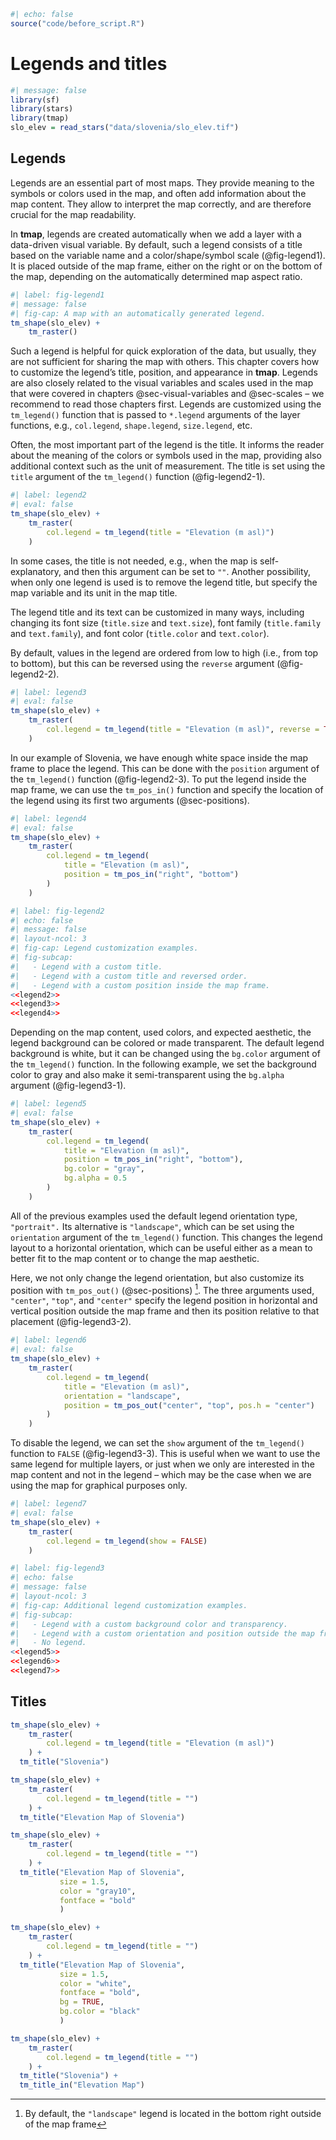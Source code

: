 ```r
#| echo: false
source("code/before_script.R")
```

# Legends and titles

```r
#| message: false
library(sf)
library(stars)
library(tmap)
slo_elev = read_stars("data/slovenia/slo_elev.tif")
```

## Legends {#sec-legends}

Legends are an essential part of most maps.
They provide meaning to the symbols or colors used in the map, and often add information about the map content.
They allow to interpret the map correctly, and are therefore crucial for the map readability.

In **tmap**, legends are created automatically when we add a layer with a data-driven visual variable.
By default, such a legend consists of a title based on the variable name and a color/shape/symbol scale (@fig-legend1). <!--REF to the color scale section?-->
It is placed outside of the map frame, either on the right or on the bottom of the map, depending on the automatically determined map aspect ratio.

```r
#| label: fig-legend1
#| message: false
#| fig-cap: A map with an automatically generated legend.
tm_shape(slo_elev) +
    tm_raster()
```

Such a legend is helpful for quick exploration of the data, but usually, they are not sufficient for sharing the map with others.
This chapter covers how to customize the legend's title, position, and appearance in **tmap**.
Legends are also closely related to the visual variables and scales used in the map that were covered in chapters @sec-visual-variables and @sec-scales -- we recommend to read those chapters first.
<!-- also mention/ref to changing the color palette (        col.scale = tm_scale(values = "geyser"),) ?-->
Legends are customized using the `tm_legend()` function that is passed to `*.legend` arguments of the layer functions, e.g., `col.legend`, `shape.legend`, `size.legend`, etc.

Often, the most important part of the legend is the title.
It informs the reader about the meaning of the colors or symbols used in the map, providing also additional context such as the unit of measurement.
The title is set using the `title` argument of the `tm_legend()` function (@fig-legend2-1).

```r
#| label: legend2
#| eval: false
tm_shape(slo_elev) +
    tm_raster(
        col.legend = tm_legend(title = "Elevation (m asl)")
    )
```

In some cases, the title is not needed, e.g., when the map is self-explanatory, and then this argument can be set to `""`.
Another possibility, when only one legend is used is to remove the legend title, but specify the map variable and its unit in the map title.

The legend title and its text can be customized in many ways, including changing its font size (`title.size` and `text.size`), font family (`title.family` and `text.family`), and font color (`title.color` and `text.color`).

By default, values in the legend are ordered from low to high (i.e., from top to bottom), but this can be reversed using the `reverse` argument (@fig-legend2-2).

```r
#| label: legend3
#| eval: false
tm_shape(slo_elev) +
    tm_raster(
        col.legend = tm_legend(title = "Elevation (m asl)", reverse = TRUE)
    )
```

In our example of Slovenia, we have enough white space inside the map frame to place the legend.
This can be done with the `position` argument of the `tm_legend()` function (@fig-legend2-3).
To put the legend inside the map frame, we can use the `tm_pos_in()` function and specify the location of the legend using its first two arguments (@sec-positions).

```r
#| label: legend4
#| eval: false
tm_shape(slo_elev) +
    tm_raster(
        col.legend = tm_legend(
            title = "Elevation (m asl)",
            position = tm_pos_in("right", "bottom")
        )
    )
```

```r
#| label: fig-legend2
#| echo: false
#| message: false
#| layout-ncol: 3
#| fig-cap: Legend customization examples.
#| fig-subcap: 
#|   - Legend with a custom title.
#|   - Legend with a custom title and reversed order.
#|   - Legend with a custom position inside the map frame.
<<legend2>>
<<legend3>>
<<legend4>>
```

Depending on the map content, used colors, and expected aesthetic, the legend background can be colored or made transparent.
The default legend background is white, but it can be changed using the `bg.color` argument of the `tm_legend()` function.
In the following example, we set the background color to gray and also make it semi-transparent using the `bg.alpha` argument (@fig-legend3-1).

```r
#| label: legend5
#| eval: false
tm_shape(slo_elev) +
    tm_raster(
        col.legend = tm_legend(
            title = "Elevation (m asl)",
            position = tm_pos_in("right", "bottom"),
            bg.color = "gray",
            bg.alpha = 0.5
        )
    )
```

All of the previous examples used the default legend orientation type, `"portrait".`
Its alternative is `"landscape"`, which can be set using the `orientation` argument of the `tm_legend()` function.
This changes the legend layout to a horizontal orientation, which can be useful either as a mean to better fit to the map content or to change the map aesthetic.

Here, we not only change the legend orientation, but also customize its position with `tm_pos_out()` (@sec-positions) ^[By default, the `"landscape"` legend is located in the bottom right outside of the map frame].
The three arguments used, `"center"`, `"top"`, and `"center"` specify the legend position in horizontal and vertical position outside the map frame and then its position relative to that placement (@fig-legend3-2).

```r
#| label: legend6
#| eval: false
tm_shape(slo_elev) +
    tm_raster(
        col.legend = tm_legend(
            title = "Elevation (m asl)",
            orientation = "landscape",
            position = tm_pos_out("center", "top", pos.h = "center")
        )
    )
```

To disable the legend, we can set the `show` argument of the `tm_legend()` function to `FALSE` (@fig-legend3-3).
This is useful when we want to use the same legend for multiple layers, or just when we only are interested in the map content and not in the legend -- which may be the case when we are using the map for graphical purposes only.

```r
#| label: legend7
#| eval: false
tm_shape(slo_elev) +
    tm_raster(
        col.legend = tm_legend(show = FALSE)
    )
```


```r
#| label: fig-legend3
#| echo: false
#| message: false
#| layout-ncol: 3
#| fig-cap: Additional legend customization examples.
#| fig-subcap: 
#|   - Legend with a custom background color and transparency.
#|   - Legend with a custom orientation and position outside the map frame.
#|   - No legend.
<<legend5>>
<<legend6>>
<<legend7>>
```

<!-- tm_legend_bivariate -->
<!-- tm_legend_combine -->

## Titles {#sec-titles}

```r
tm_shape(slo_elev) +
    tm_raster(
        col.legend = tm_legend(title = "Elevation (m asl)")
    ) +
  tm_title("Slovenia")
```

```r
tm_shape(slo_elev) +
    tm_raster(
        col.legend = tm_legend(title = "")
    ) +
  tm_title("Elevation Map of Slovenia")
```

```r
tm_shape(slo_elev) +
    tm_raster(
        col.legend = tm_legend(title = "")
    ) +
  tm_title("Elevation Map of Slovenia", 
           size = 1.5,
           color = "gray10",
           fontface = "bold"
           )
```

```r
tm_shape(slo_elev) +
    tm_raster(
        col.legend = tm_legend(title = "")
    ) +
  tm_title("Elevation Map of Slovenia", 
           size = 1.5,
           color = "white",
           fontface = "bold",
           bg = TRUE,
           bg.color = "black"
           )
```

```r
tm_shape(slo_elev) +
    tm_raster(
        col.legend = tm_legend(title = "")
    ) +
  tm_title("Slovenia") +
  tm_title_in("Elevation Map")
```

<!-- add placement ref -->

<!-- refs to positions and typography chapters/sections -->